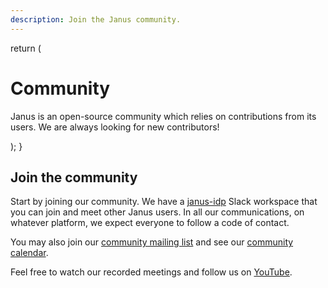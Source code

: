 ```yaml
---
description: Join the Janus community.
---
```


  return (
    <div className="max-w-screen-lg mx-auto pt-4 pb-8 mb-16 border-b border-gray-400 border-opacity-20">
      <h1>
        <span className="font-bold leading-tight lg:text-5xl">Community</span>
      </h1>
      <p className="text-center text-gray-500 dark:text-gray-400 font-space-grotesk">
        Janus is an open-source community which relies on contributions from its users. We are
        always looking for new contributors!
      </p>
    </div>
  );
}

<CommunityHeader />

## Join the community

Start by joining our community. We have a [janus-idp](https://join.slack.com/t/janus-idp/shared_invite/zt-1pxtehxom-fCFtF9rRe3vFqUiFFeAkmg) Slack workspace that you can join and meet other Janus users. In all our communications, on whatever platform, we expect everyone to follow a code of contact.

You may also join our [community mailing list](https://groups.google.com/g/janus-idp-community) and see our [community calendar](https://calendar.google.com/calendar/u/0?cid=amFudXMuaWRwLmNvbW11bml0eUBnbWFpbC5jb20).

Feel free to watch our recorded meetings and follow us on [YouTube](https://www.youtube.com/@januscommunity).
